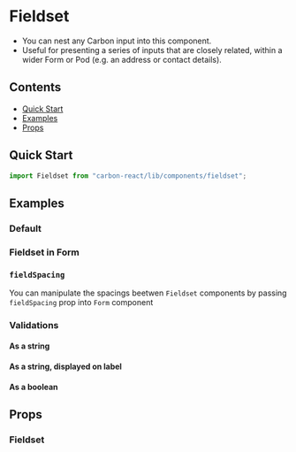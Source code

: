 

<Meta title="Fieldset" of={FieldsetStories} />

# Fieldset

- You can nest any Carbon input into this component.
- Useful for presenting a series of inputs that are closely related, within a wider Form or Pod (e.g. an address or contact details).

## Contents

- [Quick Start](#quick-start)
- [Examples](#examples)
- [Props](#props)

## Quick Start

```javascript
import Fieldset from "carbon-react/lib/components/fieldset";
```

## Examples

### Default

<Canvas of={FieldsetStories.Default} />

### Fieldset in Form

<Canvas of={FieldsetStories.InFormBasic} />

### `fieldSpacing`

You can manipulate the spacings beetwen `Fieldset` components by passing `fieldSpacing` prop into `Form` component

<Canvas of={FieldsetStories.InFormFieldSpacing} />

### Validations

#### As a string

<Canvas of={FieldsetStories.ValidationsStringComponent} />

#### As a string, displayed on label

<Canvas of={FieldsetStories.ValidationsStringLabel} />

#### As a boolean

<Canvas of={FieldsetStories.ValidationsBoolean} />

## Props

### Fieldset

<ArgTypes of={FieldsetStories} />
